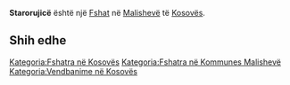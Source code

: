{{Fshat në Kosovës
 | Emri                = Starorujicë
| sqi_D_name = Starorujicë
| sqi_D_FULL_NAME_RO = Starorujicë
| sqi_D_FULL_NAME_ND_RO = Starorujice
| sqi_D_SORT_NAME_RG = STARORUJICE
| sqi_D_FULL_NAME_RG = Starorujicë
| sqi_D_FULL_NAME_ND_RG = Starorujice
| sqi_V_name = Rujcë
| sqi_V_FULL_NAME_RO = Rujcë Rufc i Vjetër
| sqi_V_FULL_NAME_ND_RO = Rujce Rufc i Vjeter
| sqi_V_SORT_NAME_RG = RUJCE RUFCIVJETER
| sqi_V_FULL_NAME_RG = Rujcë Rufc i Vjetër
| sqi_V_FULL_NAME_ND_RG = Rujce Rufc i Vjeter
| srp_N_name = Staro Rujce
| srp_N_FULL_NAME_RO = Staro Rujce
| srp_N_FULL_NAME_ND_RO = Staro Rujce
| srp_N_SORT_NAME_RG = STARORUJCE
| srp_N_FULL_NAME_RG = Staro Rujce
| srp_N_FULL_NAME_ND_RG = Staro Rujce
| srp_NS_name = Старо Рујце
| srp_NS_FULL_NAME_RO = Старо Рујце
| srp_NS_FULL_NAME_ND_RO = Старо Рујце
| srp_NS_SORT_NAME_RG = СТАРОРУЈЦЕ
| srp_NS_FULL_NAME_RG = Старо Рујце
| srp_NS_FULL_NAME_ND_RG = Старо Рујце

 | Emri (Rasa dhanore) = 
 | Figura              = 
 | Shteti              = Kosovo
 | Komuna              = Malishevë
 | Kodi postar         = 
 | Sipërfaqja          = 

 | Popullsia           = 

 | Regj. i popullsisë  = 
 | Dend. e popullsisë  = 
 | Faqja zyrtare       = 
 <!--- Koordinatat ----> 
 | Gjerësia            = 42.531667
 | Gjatësia            = 21.085278
 | Lartësia            = 
}}
'''Starorujicë''' është një [[Fshat]] në [[Malishevë]] të [[Kosovës]].

<!-- == Gjeografia == -->
<!-- == Historia == -->
<!-- == Demografia == -->
== Shih edhe ==
{{Komuna Malishevë}}
{{Kosovo-Administrata-Cung}}

[[Kategoria:Fshatra në Kosovës]]
[[Kategoria:Fshatra në Kommunes Malishevë]]
[[Kategoria:Vendbanime në Kosovës]]